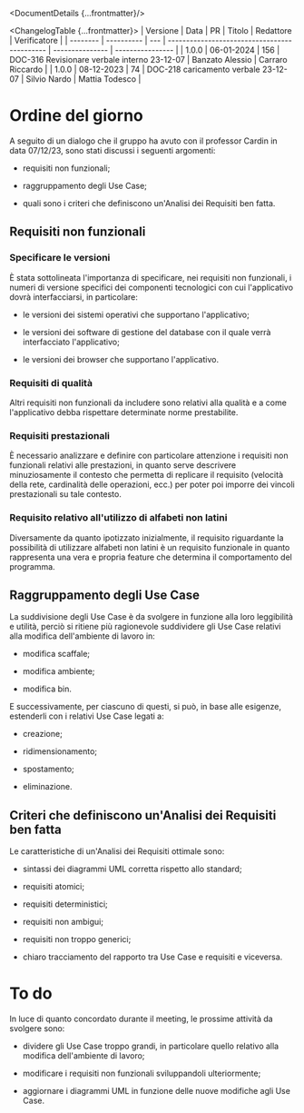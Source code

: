 


<DocumentDetails {...frontmatter}/>

<ChangelogTable {...frontmatter}>
| Versione | Data       | PR  | Titolo                                       | Redattore       | Verificatore     |
| -------- | ---------- | --- | -------------------------------------------- | --------------- | ---------------- |
| 1.0.0    | 06-01-2024 | 156 | DOC-316 Revisionare verbale interno 23-12-07 | Banzato Alessio | Carraro Riccardo |
| 1.0.0    | 08-12-2023 | 74  | DOC-218 caricamento verbale 23-12-07         | Silvio Nardo    | Mattia Todesco   |
</ChangelogTable>

# Ordine del giorno

A seguito di un dialogo che il gruppo ha avuto con il professor Cardin
in data 07/12/23, sono stati discussi i seguenti argomenti:

-   requisiti non funzionali;

-   raggruppamento degli Use Case;

-   quali sono i criteri che definiscono un'Analisi dei Requisiti ben
    fatta.

## Requisiti non funzionali

### Specificare le versioni

È stata sottolineata l'importanza di specificare, nei requisiti non
funzionali, i numeri di versione specifici dei componenti tecnologici
con cui l'applicativo dovrà interfacciarsi, in particolare:

-   le versioni dei sistemi operativi che supportano l'applicativo;

-   le versioni dei software di gestione del database con il quale verrà
    interfacciato l'applicativo;

-   le versioni dei browser che supportano l'applicativo.

### Requisiti di qualità

Altri requisiti non funzionali da includere sono relativi alla qualità e
a come l'applicativo debba rispettare determinate norme prestabilite.

### Requisiti prestazionali

È necessario analizzare e definire con particolare attenzione i
requisiti non funzionali relativi alle prestazioni, in quanto serve
descrivere minuziosamente il contesto che permetta di replicare il
requisito (velocità della rete, cardinalità delle operazioni, ecc.) per
poter poi imporre dei vincoli prestazionali su tale contesto.

### Requisito relativo all'utilizzo di alfabeti non latini

Diversamente da quanto ipotizzato inizialmente, il requisito riguardante
la possibilità di utilizzare alfabeti non latini è un requisito
funzionale in quanto rappresenta una vera e propria feature che
determina il comportamento del programma.

## Raggruppamento degli Use Case

La suddivisione degli Use Case è da svolgere in funzione alla loro
leggibilità e utilità, perciò si ritiene più ragionevole suddividere gli
Use Case relativi alla modifica dell'ambiente di lavoro in:

-   modifica scaffale;

-   modifica ambiente;

-   modifica bin.

E successivamente, per ciascuno di questi, si può, in base alle
esigenze, estenderli con i relativi Use Case legati a:

-   creazione;

-   ridimensionamento;

-   spostamento;

-   eliminazione.

## Criteri che definiscono un'Analisi dei Requisiti ben fatta

Le caratteristiche di un'Analisi dei Requisiti ottimale sono:

-   sintassi dei diagrammi UML corretta rispetto allo standard;

-   requisiti atomici;

-   requisiti deterministici;

-   requisiti non ambigui;

-   requisiti non troppo generici;

-   chiaro tracciamento del rapporto tra Use Case e requisiti e
    viceversa.

# To do

In luce di quanto concordato durante il meeting, le prossime attività da
svolgere sono:

-   dividere gli Use Case troppo grandi, in particolare quello relativo
    alla modifica dell'ambiente di lavoro;

-   modificare i requisiti non funzionali sviluppandoli ulteriormente;

-   aggiornare i diagrammi UML in funzione delle nuove modifiche agli
    Use Case.
